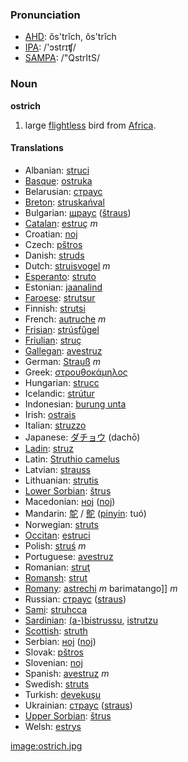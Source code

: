 ===Pronunciation===
*[[w:AHD|AHD]]: ŏs'trĭch, ôs'trĭch
*[[w:IPA|IPA]]: /'ɔstrɪʧ/
*[[w:SAMPA|SAMPA]]: /"QstrItS/

=== Noun ===

'''ostrich'''

#large [[flightless]] bird from [[Africa]].

==== Translations ====

*Albanian: [[struci]]
*[[Basque]]: [[ostruka]]
*Belarusian: [[страус]]
*[[Breton]]: [[struskańval]]
*Bulgarian: [[щраус]] ([[štraus]])
*[[Catalan]]: [[estruç]] ''m''
*Croatian: [[noj]]
*Czech: [[pštros]]
*Danish: [[struds]]
*Dutch: [[struisvogel]] ''m''
*[[Esperanto]]: [[struto]]
*Estonian: [[jaanalind]]
*[[Faroese]]: [[strutsur]]
*Finnish: [[strutsi]]
*French: [[autruche]] ''m''
*[[Frisian]]: [[strúsfûgel]]
*[[Friulian]]: [[struç]]
*[[Gallegan]]: [[avestruz]]
*German: [[Strauß]] ''m''
*Greek: [[στρουθοκάμηλος]]
*Hungarian: [[strucc]]
*Icelandic: [[strútur]]
*Indonesian: [[burung unta]]
*Irish: [[ostrais]]
*Italian: [[struzzo]]
*Japanese: [[ダチョウ]] (dachō)
*[[Ladin]]: [[struz]]
*Latin: [[Struthio camelus]] '' ''
*Latvian: [[strauss]]
*Lithuanian: [[strutis]]
*[[Lower Sorbian]]: [[štrus]]
*Macedonian: [[ноj]] ([[noj]])
*Mandarin: [[鸵]] / [[鴕]] ([[pinyin]]: tuó)
*Norwegian: [[struts]]
*[[Occitan]]: [[estruci]]
*Polish: [[struś]] ''m''
*Portuguese: [[avestruz]]
*Romanian: [[struţ]]
*[[Romansh]]: [[strut]]
*[[Romany]]: [[astrechi]] ''m'' barimatango]] ''m''
*Russian: [[страус]] ([[straus]]) '' ''
*[[Sami]]: [[struhcca]]
*[[Sardinian]]: [[(a-)bistrussu]], [[istrutzu]]
*[[Scottish]]: [[struth]]
*Serbian: [[ноj]] ([[noj]])
*Slovak: [[pštros]]
*Slovenian: [[noj]]
*Spanish: [[avestruz]] ''m'' 
*Swedish: [[struts]]
*Turkish: [[devekuşu]]
*Ukrainian: [[страус]] ([[straus]])
*[[Upper Sorbian]]: [[štrus]]
*Welsh: [[estrys]]

[[image:ostrich.jpg]]